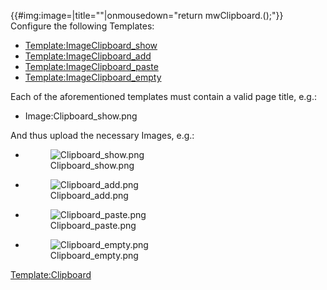 {{#img:image={{ImageClipboard_{{{1}}}}}|title="{{{2}}}"|onmousedown="return mwClipboard.{{{1}}}();"}}<noinclude>
Configure the following Templates:
* [[Template:ImageClipboard_show]]
* [[Template:ImageClipboard_add]]
* [[Template:ImageClipboard_paste]]
* [[Template:ImageClipboard_empty]]
Each of the aforementioned templates must contain a valid page title, e.g.:
* Image:Clipboard_show.png
And thus upload the necessary Images, e.g.:
* [[Image:Clipboard_show.png]]
* [[Image:Clipboard_add.png]]
* [[Image:Clipboard_paste.png]]
* [[Image:Clipboard_empty.png]]
[[Template:Clipboard]]</noinclude>